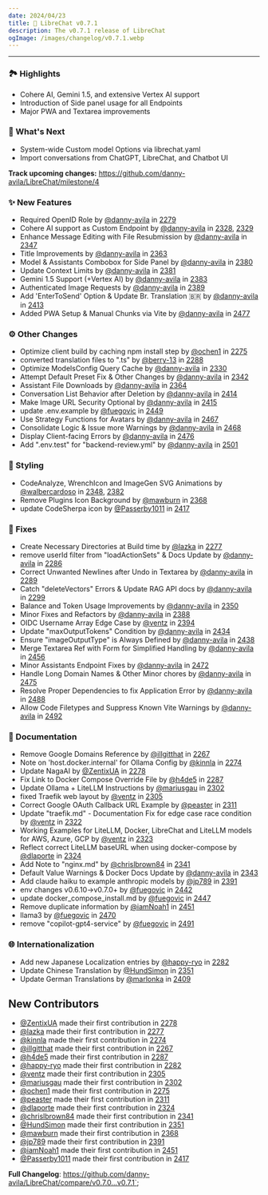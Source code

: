 ```yaml
---
date: 2024/04/23
title: 🚀 LibreChat v0.7.1
description: The v0.7.1 release of LibreChat
ogImage: /images/changelog/v0.7.1.webp
---
```



<ChangelogHeader />

---

### 🏞️ Highlights

- Cohere AI, Gemini 1.5, and extensive Vertex AI support
- Introduction of Side panel usage for all Endpoints
- Major PWA and Textarea improvements

### 👀 What's Next

- System-wide Custom model Options via librechat.yaml
- Import conversations from ChatGPT, LibreChat, and Chatbot UI

**Track upcoming changes:** https://github.com/danny-avila/LibreChat/milestone/4

### ✨ New Features

- Required OpenID Role by [@danny-avila](https://github.com/danny-avila) in [2279](https://github.com/danny-avila/LibreChat/pull/2279)
- Cohere AI support as Custom Endpoint by [@danny-avila](https://github.com/danny-avila) in [2328](https://github.com/danny-avila/LibreChat/pull/2328), [2329](https://github.com/danny-avila/LibreChat/pull/2329)
- Enhance Message Editing with File Resubmission by [@danny-avila](https://github.com/danny-avila) in [2347](https://github.com/danny-avila/LibreChat/pull/2347)
- Title Improvements by [@danny-avila](https://github.com/danny-avila) in [2363](https://github.com/danny-avila/LibreChat/pull/2363)
- Model & Assistants Combobox for Side Panel by [@danny-avila](https://github.com/danny-avila) in [2380](https://github.com/danny-avila/LibreChat/pull/2380)
- Update Context Limits by [@danny-avila](https://github.com/danny-avila) in [2381](https://github.com/danny-avila/LibreChat/pull/2381)
- Gemini 1.5 Support (+Vertex AI) by [@danny-avila](https://github.com/danny-avila) in [2383](https://github.com/danny-avila/LibreChat/pull/2383)
- Authenticated Image Requests by [@danny-avila](https://github.com/danny-avila) in [2389](https://github.com/danny-avila/LibreChat/pull/2389)
- Add 'EnterToSend' Option & Update Br. Translation 🇧🇷 by [@danny-avila](https://github.com/danny-avila) in [2413](https://github.com/danny-avila/LibreChat/pull/2413)
- Added PWA Setup & Manual Chunks via Vite by [@danny-avila](https://github.com/danny-avila) in [2477](https://github.com/danny-avila/LibreChat/pull/2477)

### ⚙️ Other Changes

- Optimize client build by caching npm install step by [@ochen1](https://github.com/ochen1) in [2275](https://github.com/danny-avila/LibreChat/pull/2275)
- converted translation files to ".ts" by [@berry-13](https://github.com/berry-13) in [2288](https://github.com/danny-avila/LibreChat/pull/2288)
- Optimize ModelsConfig Query Cache by [@danny-avila](https://github.com/danny-avila) in [2330](https://github.com/danny-avila/LibreChat/pull/2330)
- Attempt Default Preset Fix & Other Changes by [@danny-avila](https://github.com/danny-avila) in [2342](https://github.com/danny-avila/LibreChat/pull/2342)
- Assistant File Downloads by [@danny-avila](https://github.com/danny-avila) in [2364](https://github.com/danny-avila/LibreChat/pull/2364)
- Conversation List Behavior after Deletion by [@danny-avila](https://github.com/danny-avila) in [2414](https://github.com/danny-avila/LibreChat/pull/2414)
- Make Image URL Security Optional by [@danny-avila](https://github.com/danny-avila) in [2415](https://github.com/danny-avila/LibreChat/pull/2415)
- update .env.example by [@fuegovic](https://github.com/fuegovic) in [2449](https://github.com/danny-avila/LibreChat/pull/2449)
- Use Strategy Functions for Avatars by [@danny-avila](https://github.com/danny-avila) in [2467](https://github.com/danny-avila/LibreChat/pull/2467)
- Consolidate Logic & Issue more Warnings by [@danny-avila](https://github.com/danny-avila) in [2468](https://github.com/danny-avila/LibreChat/pull/2468)
- Display Client-facing Errors by [@danny-avila](https://github.com/danny-avila) in [2476](https://github.com/danny-avila/LibreChat/pull/2476)
- Add ".env.test" for "backend-review.yml" by [@danny-avila](https://github.com/danny-avila) in [2501](https://github.com/danny-avila/LibreChat/pull/2501)

### 🎨 Styling

- CodeAnalyze, WrenchIcon and ImageGen SVG Animations by [@walbercardoso](https://github.com/walbercardoso) in [2348](https://github.com/danny-avila/LibreChat/pull/2348), [2382](https://github.com/danny-avila/LibreChat/pull/2382)
- Remove Plugins Icon Background by [@mawburn](https://github.com/mawburn) in [2368](https://github.com/danny-avila/LibreChat/pull/2368)
- update CodeSherpa icon by [@Passerby1011](https://github.com/Passerby1011) in [2417](https://github.com/danny-avila/LibreChat/pull/2417)

### 🔧 Fixes

- Create Necessary Directories at Build time by [@lazka](https://github.com/lazka) in [2277](https://github.com/danny-avila/LibreChat/pull/2277)
- remove userId filter from "loadActionSets" & Docs Update by [@danny-avila](https://github.com/danny-avila) in [2286](https://github.com/danny-avila/LibreChat/pull/2286)
- Correct Unwanted Newlines after Undo in Textarea by [@danny-avila](https://github.com/danny-avila) in [2289](https://github.com/danny-avila/LibreChat/pull/2289)
- Catch "deleteVectors" Errors & Update RAG API docs by [@danny-avila](https://github.com/danny-avila) in [2299](https://github.com/danny-avila/LibreChat/pull/2299)
- Balance and Token Usage Improvements by [@danny-avila](https://github.com/danny-avila) in [2350](https://github.com/danny-avila/LibreChat/pull/2350)
- Minor Fixes and Refactors by [@danny-avila](https://github.com/danny-avila) in [2388](https://github.com/danny-avila/LibreChat/pull/2388)
- OIDC Username Array Edge Case by [@ventz](https://github.com/ventz) in [2394](https://github.com/danny-avila/LibreChat/pull/2394)
- Update "maxOutputTokens" Condition by [@danny-avila](https://github.com/danny-avila) in [2434](https://github.com/danny-avila/LibreChat/pull/2434)
- Ensure "imageOutputType" is Always Defined by [@danny-avila](https://github.com/danny-avila) in [2438](https://github.com/danny-avila/LibreChat/pull/2438)
- Merge Textarea Ref with Form for Simplified Handling by [@danny-avila](https://github.com/danny-avila) in [2456](https://github.com/danny-avila/LibreChat/pull/2456)
- Minor Assistants Endpoint Fixes by [@danny-avila](https://github.com/danny-avila) in [2472](https://github.com/danny-avila/LibreChat/pull/2472)
- Handle Long Domain Names & Other Minor chores by [@danny-avila](https://github.com/danny-avila) in [2475](https://github.com/danny-avila/LibreChat/pull/2475)
- Resolve Proper Dependencies to fix Application Error by [@danny-avila](https://github.com/danny-avila) in [2488](https://github.com/danny-avila/LibreChat/pull/2488)
- Allow Code Filetypes and Suppress Known Vite Warnings by [@danny-avila](https://github.com/danny-avila) in [2492](https://github.com/danny-avila/LibreChat/pull/2492)

### 📝 Documentation

- Remove Google Domains Reference by [@illgitthat](https://github.com/illgitthat) in [2267](https://github.com/danny-avila/LibreChat/pull/2267)
- Note on 'host.docker.internal' for Ollama Config by [@kinnla](https://github.com/kinnla) in [2274](https://github.com/danny-avila/LibreChat/pull/2274)
- Update NagaAI by [@ZentixUA](https://github.com/ZentixUA) in [2278](https://github.com/danny-avila/LibreChat/pull/2278)
- Fix Link to Docker Compose Override File by [@h4de5](https://github.com/h4de5) in [2287](https://github.com/danny-avila/LibreChat/pull/2287)
- Update Ollama + LiteLLM Instructions by [@mariusgau](https://github.com/mariusgau) in [2302](https://github.com/danny-avila/LibreChat/pull/2302)
- fixed Traefik web layout by [@ventz](https://github.com/ventz) in [2305](https://github.com/danny-avila/LibreChat/pull/2305)
- Correct Google OAuth Callback URL Example by [@peaster](https://github.com/peaster) in [2311](https://github.com/danny-avila/LibreChat/pull/2311)
- Update "traefik.md" - Documentation Fix for edge case race condition by [@ventz](https://github.com/ventz) in [2322](https://github.com/danny-avila/LibreChat/pull/2322)
- Working Examples for LiteLLM, Docker, LibreChat and LiteLLM models for AWS, Azure, GCP by [@ventz](https://github.com/ventz) in [2323](https://github.com/danny-avila/LibreChat/pull/2323)
- Reflect correct LiteLLM baseURL when using docker-compose by [@dlaporte](https://github.com/dlaporte) in [2324](https://github.com/danny-avila/LibreChat/pull/2324)
- Add Note to "nginx.md" by [@chrislbrown84](https://github.com/chrislbrown84) in [2341](https://github.com/danny-avila/LibreChat/pull/2341)
- Default Value Warnings & Docker Docs Update by [@danny-avila](https://github.com/danny-avila) in [2343](https://github.com/danny-avila/LibreChat/pull/2343)
- Add claude haiku to example anthropic models by [@jp789](https://github.com/jp789) in [2391](https://github.com/danny-avila/LibreChat/pull/2391)
- env changes v0.6.10→v0.7.0+ by [@fuegovic](https://github.com/fuegovic) in [2442](https://github.com/danny-avila/LibreChat/pull/2442)
- update docker_compose_install.md by [@fuegovic](https://github.com/fuegovic) in [2447](https://github.com/danny-avila/LibreChat/pull/2447)
- Remove duplicate information by [@iamNoah1](https://github.com/iamNoah1) in [2451](https://github.com/danny-avila/LibreChat/pull/2451)
- llama3 by [@fuegovic](https://github.com/fuegovic) in [2470](https://github.com/danny-avila/LibreChat/pull/2470)
- remove "copilot-gpt4-service" by [@fuegovic](https://github.com/fuegovic) in [2491](https://github.com/danny-avila/LibreChat/pull/2491)

### 🌐 Internationalization

- Add new Japanese Localization entries by [@happy-ryo](https://github.com/happy-ryo) in [2282](https://github.com/danny-avila/LibreChat/pull/2282)
- Update Chinese Translation by [@HundSimon](https://github.com/HundSimon) in [2351](https://github.com/danny-avila/LibreChat/pull/2351)
- Update German Translations by [@marlonka](https://github.com/marlonka) in [2409](https://github.com/danny-avila/LibreChat/pull/2409)

## New Contributors
* [@ZentixUA](https://github.com/ZentixUA) made their first contribution in [2278](https://github.com/danny-avila/LibreChat/pull/2278)
* [@lazka](https://github.com/lazka) made their first contribution in [2277](https://github.com/danny-avila/LibreChat/pull/2277)
* [@kinnla](https://github.com/kinnla) made their first contribution in [2274](https://github.com/danny-avila/LibreChat/pull/2274)
* [@illgitthat](https://github.com/illgitthat) made their first contribution in [2267](https://github.com/danny-avila/LibreChat/pull/2267)
* [@h4de5](https://github.com/h4de5) made their first contribution in [2287](https://github.com/danny-avila/LibreChat/pull/2287)
* [@happy-ryo](https://github.com/happy-ryo) made their first contribution in [2282](https://github.com/danny-avila/LibreChat/pull/2282)
* [@ventz](https://github.com/ventz) made their first contribution in [2305](https://github.com/danny-avila/LibreChat/pull/2305)
* [@mariusgau](https://github.com/mariusgau) made their first contribution in [2302](https://github.com/danny-avila/LibreChat/pull/2302)
* [@ochen1](https://github.com/ochen1) made their first contribution in [2275](https://github.com/danny-avila/LibreChat/pull/2275)
* [@peaster](https://github.com/peaster) made their first contribution in [2311](https://github.com/danny-avila/LibreChat/pull/2311)
* [@dlaporte](https://github.com/dlaporte) made their first contribution in [2324](https://github.com/danny-avila/LibreChat/pull/2324)
* [@chrislbrown84](https://github.com/chrislbrown84) made their first contribution in [2341](https://github.com/danny-avila/LibreChat/pull/2341)
* [@HundSimon](https://github.com/HundSimon) made their first contribution in [2351](https://github.com/danny-avila/LibreChat/pull/2351)
* [@mawburn](https://github.com/mawburn) made their first contribution in [2368](https://github.com/danny-avila/LibreChat/pull/2368)
* [@jp789](https://github.com/jp789) made their first contribution in [2391](https://github.com/danny-avila/LibreChat/pull/2391)
* [@iamNoah1](https://github.com/iamNoah1) made their first contribution in [2451](https://github.com/danny-avila/LibreChat/pull/2451)
* [@Passerby1011](https://github.com/Passerby1011) made their first contribution in [2417](https://github.com/danny-avila/LibreChat/pull/2417)

**Full Changelog**: https://github.com/danny-avila/LibreChat/compare/v0.7.0...v0.7.1`;